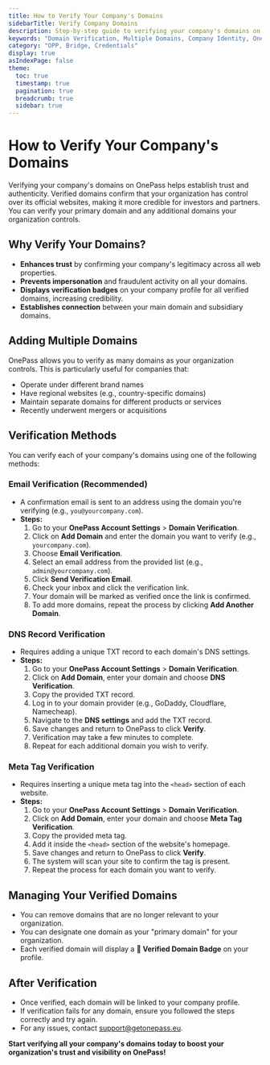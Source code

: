 ```yaml
---
title: How to Verify Your Company's Domains
sidebarTitle: Verify Company Domains
description: Step-by-step guide to verifying your company's domains on OnePass to enhance credibility and security.
keywords: "Domain Verification, Multiple Domains, Company Identity, OnePass, Trust, Security"
category: "OPP, Bridge, Credentials"
display: true
asIndexPage: false
theme:
  toc: true
  timestamp: true
  pagination: true
  breadcrumb: true
  sidebar: true
---
```


# How to Verify Your Company's Domains

Verifying your company's domains on OnePass helps establish trust and authenticity. Verified domains confirm that your organization has control over its official websites, making it more credible for investors and partners. You can verify your primary domain and any additional domains your organization controls.

## Why Verify Your Domains?

- **Enhances trust** by confirming your company's legitimacy across all web properties.
- **Prevents impersonation** and fraudulent activity on all your domains.
- **Displays verification badges** on your company profile for all verified domains, increasing credibility.
- **Establishes connection** between your main domain and subsidiary domains.

## Adding Multiple Domains

OnePass allows you to verify as many domains as your organization controls. This is particularly useful for companies that:

- Operate under different brand names
- Have regional websites (e.g., country-specific domains)
- Maintain separate domains for different products or services
- Recently underwent mergers or acquisitions

## Verification Methods

You can verify each of your company's domains using one of the following methods:

### Email Verification (Recommended)

- A confirmation email is sent to an address using the domain you're verifying (e.g., `you@yourcompany.com`).
- **Steps:**
  1. Go to your **OnePass Account Settings** > **Domain Verification**.
  2. Click on **Add Domain** and enter the domain you want to verify (e.g., `yourcompany.com`).
  3. Choose **Email Verification**.
  4. Select an email address from the provided list (e.g., `admin@yourcompany.com`).
  5. Click **Send Verification Email**.
  6. Check your inbox and click the verification link.
  7. Your domain will be marked as verified once the link is confirmed.
  8. To add more domains, repeat the process by clicking **Add Another Domain**.

### DNS Record Verification

- Requires adding a unique TXT record to each domain's DNS settings.
- **Steps:**
  1. Go to your **OnePass Account Settings** > **Domain Verification**.
  2. Click on **Add Domain**, enter your domain and choose **DNS Verification**.
  3. Copy the provided TXT record.
  4. Log in to your domain provider (e.g., GoDaddy, Cloudflare, Namecheap).
  5. Navigate to the **DNS settings** and add the TXT record.
  6. Save changes and return to OnePass to click **Verify**.
  7. Verification may take a few minutes to complete.
  8. Repeat for each additional domain you wish to verify.

### Meta Tag Verification

- Requires inserting a unique meta tag into the `<head>` section of each website.
- **Steps:**
  1. Go to your **OnePass Account Settings** > **Domain Verification**.
  2. Click on **Add Domain**, enter your domain and choose **Meta Tag Verification**.
  3. Copy the provided meta tag.
  4. Add it inside the `<head>` section of the website's homepage.
  5. Save changes and return to OnePass to click **Verify**.
  6. The system will scan your site to confirm the tag is present.
  7. Repeat the process for each domain you want to verify.

## Managing Your Verified Domains

- You can remove domains that are no longer relevant to your organization.
- You can designate one domain as your "primary domain" for your organization.
- Each verified domain will display a **🔵 Verified Domain Badge** on your profile.

## After Verification

- Once verified, each domain will be linked to your company profile.
- If verification fails for any domain, ensure you followed the steps correctly and try again.
- For any issues, contact [support@getonepass.eu](mailto:support@getonepass.eu).

**Start verifying all your company's domains today to boost your organization's trust and visibility on OnePass!**
